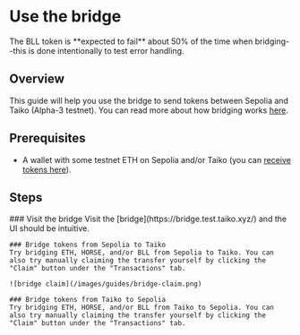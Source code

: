 
# Use the bridge

<Callout type="warning">
  The BLL token is **expected to fail** about 50% of the time when bridging--this is done intentionally to test error handling.
</Callout>

## Overview

This guide will help you use the bridge to send tokens between Sepolia and Taiko (Alpha-3 testnet). You can read more about how bridging works [here](/docs/concepts/bridging#cross-chain-messaging).

## Prerequisites

- A wallet with some testnet ETH on Sepolia and/or Taiko (you can [receive tokens here](/docs/guides/receive-tokens)).

## Steps

<Steps>
    ### Visit the bridge
    Visit the [bridge](https://bridge.test.taiko.xyz/) and the UI should be intuitive.

    ### Bridge tokens from Sepolia to Taiko
    Try bridging ETH, HORSE, and/or BLL from Sepolia to Taiko. You can also try manually claiming the transfer yourself by clicking the "Claim" button under the "Transactions" tab.

    ![bridge claim](/images/guides/bridge-claim.png)

    ### Bridge tokens from Taiko to Sepolia
    Try bridging ETH, HORSE, and/or BLL from Taiko to Sepolia. You can also try manually claiming the transfer yourself by clicking the "Claim" button under the "Transactions" tab.
</Steps>